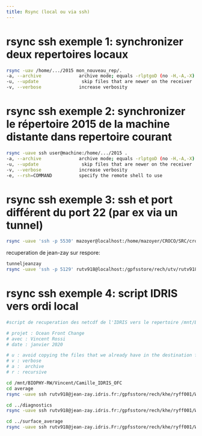 ```yaml
---
title: Rsync (local ou via ssh)
---
```


# rsync ssh exemple 1: synchronizer deux repertoires locaux

```bash
rsync -uav /home/.../2015 mon_nouveau_rep/.
-a, --archive              archive mode; equals -rlptgoD (no -H,-A,-X)
-u, --update                skip files that are newer on the receiver
-v, --verbose              increase verbosity
```

# rsync ssh exemple 2: synchronizer le répertoire 2015 de la machine distante dans repertoire courant

```bash
rsync -uave ssh user@machine:/home/.../2015 .
-a, --archive              archive mode; equals -rlptgoD (no -H,-A,-X)
-u, --update                skip files that are newer on the receiver
-v, --verbose              increase verbosity
-e, --rsh=COMMAND          specify the remote shell to use
```

# rsync ssh exemple 3:  ssh et port différent du port 22 (par ex via un tunnel)

```bash
rsync -uave 'ssh -p 5530' mazoyer@localhost:/home/mazoyer/CROCO/SRC/croco/croco_git_dev_2021_MIO_for_MUSTANG .
```

recuperation de jean-zay sur respore:

```bash
tunneljeanzay
rsync -uave 'ssh -p 5129' rutv918@localhost:/gpfsstore/rech/utv/rutv918/ergon/output_mitgcm/2020_PHYS_ARPEGE/TBAY_20* .
```

# rsync ssh exemple 4: script IDRIS vers ordi local

```bash
#script de recuperation des netcdf de l'IDRIS vers le repertoire /mnt/BIOPHY-RW/Vincent/Camille_IDRIS_OFC sur ssh

# projet : Ocean Front Change
# avec : Vincent Rossi
# date : janvier 2020

# u : avoid copying the files that we already have in the destination folder that have not been modified in the source folder
# v : verbose
# a :  archive
# r : recursive

cd /mnt/BIOPHY-RW/Vincent/Camille_IDRIS_OFC
cd average 
rsync -uave ssh rutv918@jean-zay.idris.fr:/gpfsstore/rech/khe/ryff001/WOES_OUT/SCRATCH_RUN_MOZ1/roms_avg_*.nc .

cd ../diagnostics 
rsync -uave ssh rutv918@jean-zay.idris.fr:/gpfsstore/rech/khe/ryff001/WOES_OUT/SCRATCH_RUN_MOZ1/roms_avg_*.nc .

cd ../surface_average
rsync -uave ssh rutv918@jean-zay.idris.Fr:/gpfsstore/rech/khe/ryff001/WOES_OUT/SCRATCH_RUN_MOZ1/roms_surf_avg_* .
```